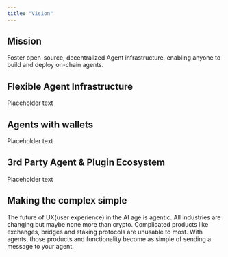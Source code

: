 ```yaml
---
title: "Vision"
---
```


## Mission

<Info>
  Foster open-source, decentralized Agent infrastructure, enabling anyone to build and deploy on-chain agents.
</Info>

## Flexible Agent Infrastructure

Placeholder text

## Agents with wallets

Placeholder text

## 3rd Party Agent & Plugin Ecosystem

Placeholder text

## Making the complex simple

The future of UX(user experience) in the AI age is agentic. All industries are changing but maybe none more than crypto. Complicated products like exchanges, bridges and staking protocols are unusable to most. With agents, those products and functionality become as simple of sending a message to your agent.